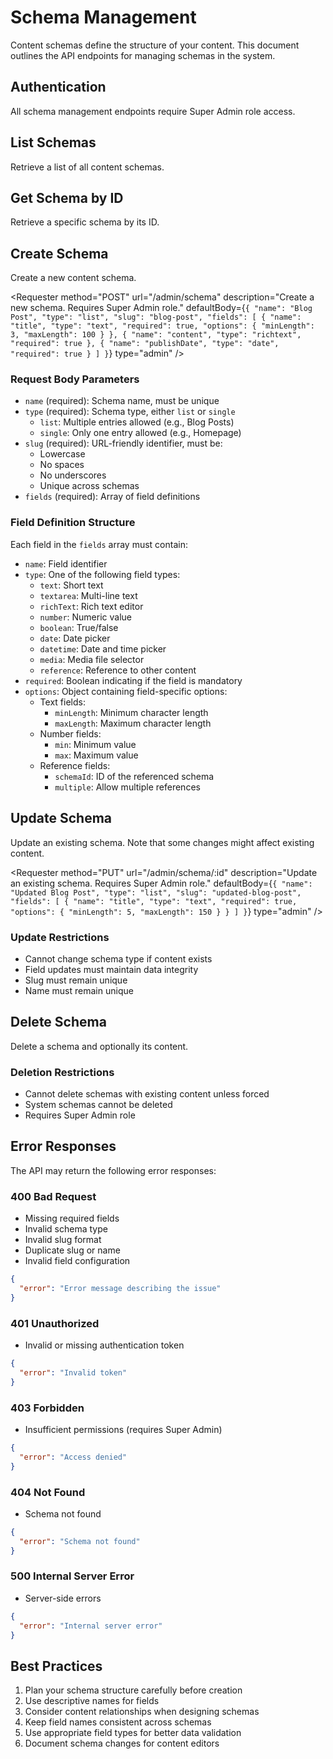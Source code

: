 
# Schema Management

Content schemas define the structure of your content. This document outlines the API endpoints for managing schemas in the system.

## Authentication

All schema management endpoints require Super Admin role access.

## List Schemas

Retrieve a list of all content schemas.

<Requester
  method="GET"
  url="/admin/schema"
  description="Get all schemas. Requires Super Admin role."
  type="admin"
/>

## Get Schema by ID

Retrieve a specific schema by its ID.

<Requester
  method="GET"
  url="/admin/schema/:id"
  description="Get a specific schema. Requires Super Admin role."
  type="admin"
/>

## Create Schema

Create a new content schema.

<Requester
  method="POST"
  url="/admin/schema"
  description="Create a new schema. Requires Super Admin role."
  defaultBody={`{
  "name": "Blog Post",
  "type": "list",
  "slug": "blog-post",
  "fields": [
    {
      "name": "title",
      "type": "text",
      "required": true,
      "options": {
        "minLength": 3,
        "maxLength": 100
      }
    },
    {
      "name": "content",
      "type": "richtext",
      "required": true
    },
    {
      "name": "publishDate",
      "type": "date",
      "required": true
    }
  ]
}`}
  type="admin"
/>

### Request Body Parameters

- `name` (required): Schema name, must be unique
- `type` (required): Schema type, either `list` or `single`
  - `list`: Multiple entries allowed (e.g., Blog Posts)
  - `single`: Only one entry allowed (e.g., Homepage)
- `slug` (required): URL-friendly identifier, must be:
  - Lowercase
  - No spaces
  - No underscores
  - Unique across schemas
- `fields` (required): Array of field definitions

### Field Definition Structure

Each field in the `fields` array must contain:

- `name`: Field identifier
- `type`: One of the following field types:
  - `text`: Short text
  - `textarea`: Multi-line text
  - `richText`: Rich text editor
  - `number`: Numeric value
  - `boolean`: True/false
  - `date`: Date picker
  - `datetime`: Date and time picker
  - `media`: Media file selector
  - `reference`: Reference to other content
- `required`: Boolean indicating if the field is mandatory
- `options`: Object containing field-specific options:
  - Text fields:
    - `minLength`: Minimum character length
    - `maxLength`: Maximum character length
  - Number fields:
    - `min`: Minimum value
    - `max`: Maximum value
  - Reference fields:
    - `schemaId`: ID of the referenced schema
    - `multiple`: Allow multiple references

## Update Schema

Update an existing schema. Note that some changes might affect existing content.

<Requester
  method="PUT"
  url="/admin/schema/:id"
  description="Update an existing schema. Requires Super Admin role."
  defaultBody={`{
  "name": "Updated Blog Post",
  "type": "list",
  "slug": "updated-blog-post",
  "fields": [
    {
      "name": "title",
      "type": "text",
      "required": true,
      "options": {
        "minLength": 5,
        "maxLength": 150
      }
    }
  ]
}`}
  type="admin"
/>

### Update Restrictions

- Cannot change schema type if content exists
- Field updates must maintain data integrity
- Slug must remain unique
- Name must remain unique

## Delete Schema

Delete a schema and optionally its content.

<Requester
  method="DELETE"
  url="/admin/schema/:id"
  description="Delete a schema. Requires Super Admin role."
  type="admin"
/>

### Deletion Restrictions

- Cannot delete schemas with existing content unless forced
- System schemas cannot be deleted
- Requires Super Admin role

## Error Responses

The API may return the following error responses:

### 400 Bad Request

- Missing required fields
- Invalid schema type
- Invalid slug format
- Duplicate slug or name
- Invalid field configuration

```json
{
  "error": "Error message describing the issue"
}
```

### 401 Unauthorized

- Invalid or missing authentication token

```json
{
  "error": "Invalid token"
}
```

### 403 Forbidden

- Insufficient permissions (requires Super Admin)

```json
{
  "error": "Access denied"
}
```

### 404 Not Found

- Schema not found

```json
{
  "error": "Schema not found"
}
```

### 500 Internal Server Error

- Server-side errors

```json
{
  "error": "Internal server error"
}
```

## Best Practices

1. Plan your schema structure carefully before creation
2. Use descriptive names for fields
3. Consider content relationships when designing schemas
4. Keep field names consistent across schemas
5. Use appropriate field types for better data validation
6. Document schema changes for content editors
